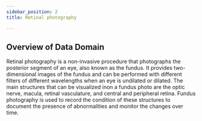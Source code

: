 ```yaml
---
sidebar_position: 2
title: Retinal photography

---
```


## Overview of Data Domain


Retinal photography is a non-invasive procedure that photographs the posterior segment of an eye, also known as the fundus. It provides two- dimensional images of the fundus and can be performed with different filters of different wavelengths when an eye is undilated or dilated. The main structures that can be visualized inon a fundus photo are the optic nerve, macula, retinal vasculature, and central and peripheral retina. Fundus photography is used to record the condition of these structures to document the presence of abnormalities and monitor the changes over time.

<RetinalPhotography />


<PageFeedback />
